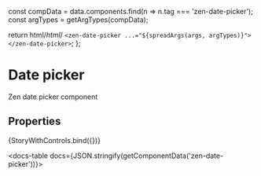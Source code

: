
const compData = data.components.find(n => n.tag === 'zen-date-picker');
const argTypes = getArgTypes(compData);

<Meta title="Forms/Date picker" component="zen-date-picker" argTypes={argTypes} />

  return html/*html*/ ` <zen-date-picker ...="${spreadArgs(args, argTypes)}"></zen-date-picker> `;
};

# Date picker

Zen date picker component

## Properties

<Canvas>
  <Story
    name="default"
    args={{
      ...getDefaultArgs(argTypes),
    }}
  >
    {StoryWithControls.bind({})}
  </Story>
</Canvas>

<ArgsTable story="default" />

<docs-table docs={JSON.stringify(getComponentData('zen-date-picker'))}></docs-table>
